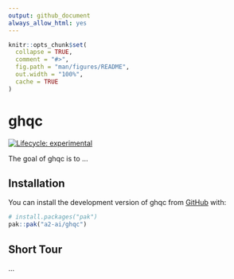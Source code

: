 ```yaml
---
output: github_document
always_allow_html: yes
---
```


<!-- README.md is generated from README.Rmd. Please edit that file -->

```r
knitr::opts_chunk$set(
  collapse = TRUE,
  comment = "#>",
  fig.path = "man/figures/README",
  out.width = "100%",
  cache = TRUE
)
```

# ghqc

<!-- badges: start -->
[![Lifecycle: experimental](https://img.shields.io/badge/lifecycle-experimental-orange.svg)](https://lifecycle.r-lib.org/articles/stages.html#experimental)
<!-- badges: end -->

The goal of ghqc is to ...

## Installation

You can install the development version of ghqc from [GitHub](https://github.com/) with:

``` r
# install.packages("pak")
pak::pak("a2-ai/ghqc")
```

## Short Tour

...
